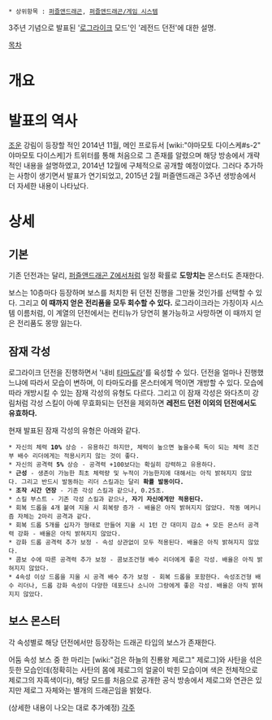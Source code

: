  * 상위항목 : [[퍼즐앤드래곤]], [[퍼즐앤드래곤/게임 시스템]]

3주년 기념으로 발표된 '[[로그라이크]] 모드'인 '레전드 던전'에 대한 설명.

[[목차]]

= 개요 =

= 발표의 역사 =
[[조운]] 강림이 등장할 적인 2014년 11월, 메인 프로듀서 [wiki:"야마모토 다이스케#s-2" 야마모토 다이스케]가 트위터를 통해 처음으로 그 존재를 알렸으며 해당 방송에서 개략적인 내용을 설명하였고, 2014년 12월에 구체적으로 공개할 예정이었다. 그러다 추가하는 사항이 생기면서 발표가 연기되었고, 2015년 2월 퍼즐앤드래곤 3주년 생방송에서 더 자세한 내용이 나타났다.
= 상세 =
== 기본 ==
기존 던전과는 달리, [[퍼즐앤드래곤 Z]]에서처럼 일정 확률로 '''도망치는''' 몬스터도 존재한다.

보스는 10층마다 등장하며 보스를 처치한 뒤 던전 진행을 그만둘 것인가를 선택할 수 있다. 그리고 '''이 때까지 얻은 전리품을 모두 회수할 수 있다.''' 로그라이크라는 가칭이자 시스템 이름처럼, 이 계열의 던전에서는 컨티뉴가 당연히 불가능하고 사망하면 이 때까지 얻은 전리품도 몽땅 잃는다.
== 잠재 각성 ==
로그라이크 던전을 진행하면서 '내비 [[타마도라]]'를 육성할 수 있다. 던전을 얼마나 진행했느냐에 따라서 모습이 변하며, 이 타마도라를 몬스터에게 먹이면 개방할 수 있다. 모습에 따라 개방시킬 수 있는 잠재 각성의 유형도 다르다. 그리고 이 잠재 각성은 와다츠미 강림처럼 각성 스킬이 아예 무효화되는 던전을 제외하면 '''레전드 던전 이외의 던전에서도 유효하다.'''

현재 발표된 잠재 각성의 유형은 아래와 같다.
 * 자신의 체력 '''10%''' 상승 - 유용하긴 하지만, 체력이 높으면 높을수록 독이 되는 체력 조건부 배수 리더에게는 적용시키지 않는 것이 좋다.
 * 자신의 공격력 '''5%''' 상승 - 공격력 +100보다는 확실히 강력하고 유용하다.
 * '''근성''' - 생존이 가능한 최초 체력량 및 누적이 가능한지에 대해서는 아직 밝혀지지 않았다. 그리고 반드시 발동하는 리더 스킬과는 달리 '''확률 발동이다.'''
 * '''조작 시간 연장''' - 기존 각성 스킬과 같으나, 0.25초.
 * 스킬 부스트 - 기존 각성 스킬과 같으나, '''자기 자신에게만 적용된다.'''
 * 회복 드롭을 4개 붙여 지울 시 회복량 증가 - 배율은 아직 밝혀지지 않았다. 작동 메커니즘 자체는 2마리 공격과 같다.
 * 회복 드롭 5개를 십자가 형태로 만들어 지울 시 1턴 간 대미지 감소 + 모든 몬스터 공격력 강화 - 배율은 아직 밝혀지지 않았다.
 * 강화 드롭 공격력 추가 보정 - 속성 상관없이 모두 적용된다. 배율은 아직 밝혀지지 않았다.
 * 콤보 수에 따른 공격력 추가 보정 - 콤보조건형 배수 리더에게 좋은 각성. 배율은 아직 밝혀지지 않았다.
 * 4속성 이상 드롭을 지울 시 공격 배수 추가 보정 - 회복 드롭을 포함한다. 속성조건형 배수 리더나, 드롭 강화 속성이 다양한 데포드나 소니아 그랑에게 좋은 각성. 배율은 아직 밝혀지지 않았다.
== 보스 몬스터 ==
각 속성별로 해당 던전에서만 등장하는 드래곤 타입의 보스가 존재한다.

어둠 속성 보스 중 한 마리는 [wiki:"검은 하늘의 진룡왕 제로그" 제로그]와 사탄을 섞은 듯한 모습인데(정확히는 사탄의 몸에 제로그의 얼굴이 박힌 모습이며 색은 전체적으로 제로그의 자흑색이다), 해당 모드를 처음으로 공개한 공식 방송에서 제로그와 연관은 있지만 제로그 자체와는 별개의 드래곤임을 밝혔다.

(상세한 내용이 나오는 대로 추가예정)
[[각주]]
